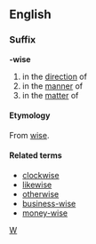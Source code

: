 ==English==
===Suffix===
'''-wise'''
# in the [[direction]] of
# in the [[manner]] of
# in the [[matter]] of
====Etymology====
From {{E.}} [[wise]].
====Related terms====
*[[clockwise]]
*[[likewise]]
*[[otherwise]]
*[[business-wise]]
*[[money-wise]]

[[Category:English suffixes|W]]